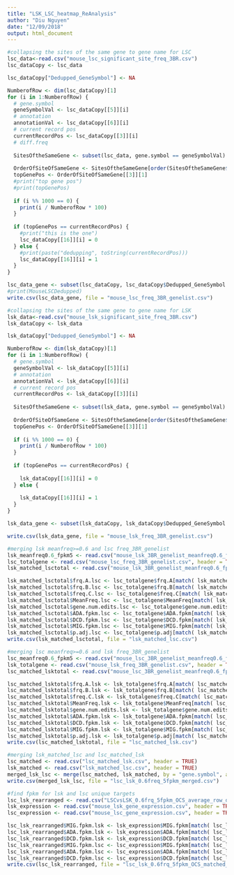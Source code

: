 ```yaml
---
title: "LSK_LSC_heatmap_ReAnalysis"
author: "Diu Nguyen"
date: "12/09/2018"
output: html_document
---
```



```r
#collapsing the sites of the same gene to gene name for LSC
lsc_data<-read.csv("mouse_lsc_significant_site_freq_3BR.csv")
lsc_dataCopy <- lsc_data

lsc_dataCopy["Dedupped_GeneSymbol"] <- NA

NumberofRow <- dim(lsc_dataCopy)[1]
for (i in 1:NumberofRow) {
  # gene.symbol  
  geneSymbolVal <- lsc_dataCopy[[5]][i]
  # annotation
  annotationVal <- lsc_dataCopy[[6]][i]
  # current record pos
  currentRecordPos <- lsc_dataCopy[[3]][i]
  # diff.freq
  
  SitesOftheSameGene <- subset(lsc_data, gene.symbol == geneSymbolVal)
  
  OrderOfSiteOfSameGene <- SitesOftheSameGene[order(SitesOftheSameGene$MeanFreq, decreasing = TRUE, na.last = TRUE),]
  topGenePos <- OrderOfSiteOfSameGene[[3]][1]
  #print("top gene pos")
  #print(topGenePos)
  
  if (i %% 1000 == 0) {
    print(i / NumberofRow * 100)
  }
  
  if (topGenePos == currentRecordPos) {
    #print("this is the one")
    lsc_dataCopy[[16]][i] = 0
  } else {
    #print(paste("dedupping", toString(currentRecordPos)))
    lsc_dataCopy[[16]][i] = 1
  }
}

lsc_data_gene <- subset(lsc_dataCopy, lsc_dataCopy$Dedupped_GeneSymbol < 1)
#print(MouseLSCDedupped)
write.csv(lsc_data_gene, file = "mouse_lsc_freq_3BR_genelist.csv")

```

```r
#collapsing the sites of the same gene to gene name for LSK
lsk_data<-read.csv("mouse_lsk_significant_site_freq_3BR.csv")
lsk_dataCopy <- lsk_data

lsk_dataCopy["Dedupped_GeneSymbol"] <- NA

NumberofRow <- dim(lsk_dataCopy)[1]
for (i in 1:NumberofRow) {
  # gene.symbol  
  geneSymbolVal <- lsk_dataCopy[[5]][i]
  # annotation
  annotationVal <- lsk_dataCopy[[6]][i]
  # current record pos
  currentRecordPos <- lsk_dataCopy[[3]][i]
 
  SitesOftheSameGene <- subset(lsk_data, gene.symbol == geneSymbolVal)
  
  OrderOfSiteOfSameGene <- SitesOftheSameGene[order(SitesOftheSameGene$MeanFreq, decreasing = TRUE, na.last = TRUE),]
  topGenePos <- OrderOfSiteOfSameGene[[3]][1]
 
  if (i %% 1000 == 0) {
    print(i / NumberofRow * 100)
  }
  
  if (topGenePos == currentRecordPos) {
   
    lsk_dataCopy[[16]][i] = 0
  } else {
    
    lsk_dataCopy[[16]][i] = 1
  }
}

lsk_data_gene <- subset(lsk_dataCopy, lsk_dataCopy$Dedupped_GeneSymbol < 1)

write.csv(lsk_data_gene, file = "mouse_lsk_freq_3BR_genelist.csv")

```

```r
#merging lsk meanfreq>=0.6 and lsc freq_3BR_genelist
lsk_meanfreq0.6_fpkm5 <- read.csv("mouse_lsk_3BR_genelist_meanfreq0.6_fpkm5.csv", header = TRUE)
lsc_totalgene <- read.csv("mouse_lsc_freq_3BR_genelist.csv", header = TRUE)
lsk_matched_lsctotal <- read.csv("mouse_lsk_3BR_genelist_meanfreq0.6_fpkm5_matchedlsc.csv", header = TRUE)

lsk_matched_lsctotal$frq.A.lsc <- lsc_totalgene$frq.A[match( lsk_matched_lsctotal$gene.symbol, lsc_totalgene$gene.symbol)]
lsk_matched_lsctotal$frq.B.lsc <- lsc_totalgene$frq.B[match( lsk_matched_lsctotal$gene.symbol, lsc_totalgene$gene.symbol)]
lsk_matched_lsctotal$freq.C.lsc <- lsc_totalgene$freq.C[match( lsk_matched_lsctotal$gene.symbol, lsc_totalgene$gene.symbol)]
lsk_matched_lsctotal$MeanFreq.lsc <- lsc_totalgene$MeanFreq[match( lsk_matched_lsctotal$gene.symbol, lsc_totalgene$gene.symbol)]
lsk_matched_lsctotal$gene.num.edits.lsc <- lsc_totalgene$gene.num.edits[match( lsk_matched_lsctotal$gene.symbol, lsc_totalgene$gene.symbol)]
lsk_matched_lsctotal$ADA.fpkm.lsc <- lsc_totalgene$ADA.fpkm[match( lsk_matched_lsctotal$gene.symbol, lsc_totalgene$gene.symbol)]
lsk_matched_lsctotal$DCD.fpkm.lsc <- lsc_totalgene$DCD.fpkm[match( lsk_matched_lsctotal$gene.symbol, lsc_totalgene$gene.symbol)]
lsk_matched_lsctotal$MIG.fpkm.lsc <- lsc_totalgene$MIG.fpkm[match( lsk_matched_lsctotal$gene.symbol, lsc_totalgene$gene.symbol)]
lsk_matched_lsctotal$p.adj.lsc <- lsc_totalgene$p.adj[match( lsk_matched_lsctotal$gene.symbol, lsc_totalgene$gene.symbol)]
write.csv(lsk_matched_lsctotal, file = "lsk_matched_lsc.csv")
```

```r
#merging lsc meanfreq>=0.6 and lsk freq_3BR_genelist
lsc_meanfreq0.6_fpkm5 <- read.csv("mouse_lsc_3BR_genelist_meanfreq0.6_fpkm5.csv", header = TRUE)
lsk_totalgene <- read.csv("mouse_lsk_freq_3BR_genelist.csv", header = TRUE)
lsc_matched_lsktotal <- read.csv("mouse_lsc_3BR_genelist_meanfreq0.6_fpkm5_matchedlsk.csv", header = TRUE)

lsc_matched_lsktotal$frq.A.lsk <- lsk_totalgene$frq.A[match( lsc_matched_lsktotal$gene.symbol, lsk_totalgene$gene.symbol)]
lsc_matched_lsktotal$frq.B.lsk <- lsk_totalgene$frq.B[match( lsc_matched_lsktotal$gene.symbol, lsk_totalgene$gene.symbol)]
lsc_matched_lsktotal$freq.C.lsk <- lsk_totalgene$freq.C[match( lsc_matched_lsktotal$gene.symbol, lsk_totalgene$gene.symbol)]
lsc_matched_lsktotal$MeanFreq.lsk <- lsk_totalgene$MeanFreq[match( lsc_matched_lsktotal$gene.symbol, lsk_totalgene$gene.symbol)]
lsc_matched_lsktotal$gene.num.edits.lsk <- lsk_totalgene$gene.num.edits[match( lsc_matched_lsktotal$gene.symbol, lsk_totalgene$gene.symbol)]
lsc_matched_lsktotal$ADA.fpkm.lsk <- lsk_totalgene$ADA.fpkm[match( lsc_matched_lsktotal$gene.symbol, lsk_totalgene$gene.symbol)]
lsc_matched_lsktotal$DCD.fpkm.lsk <- lsk_totalgene$DCD.fpkm[match( lsc_matched_lsktotal$gene.symbol, lsk_totalgene$gene.symbol)]
lsc_matched_lsktotal$MIG.fpkm.lsk <- lsk_totalgene$MIG.fpkm[match( lsc_matched_lsktotal$gene.symbol, lsk_totalgene$gene.symbol)]
lsc_matched_lsktotal$p.adj.lsk <- lsk_totalgene$p.adj[match( lsc_matched_lsktotal$gene.symbol, lsk_totalgene$gene.symbol)]
write.csv(lsc_matched_lsktotal, file = "lsc_matched_lsk.csv")
```

```r
#merging lsk_matched_lsc and lsc_matched_lsk
lsc_matched <- read.csv("lsc_matched_lsk.csv", header = TRUE)
lsk_matched <- read.csv("lsk_matched_lsc.csv", header = TRUE)
merged_lsk_lsc <- merge(lsc_matched, lsk_matched, by = "gene.symbol", all = TRUE)
write.csv(merged_lsk_lsc, file = "lsc_lsk_0.6freq_5fpkm_merged.csv")
````

```r
#find fpkm for lsk and lsc unique targets
lsc_lsk_rearranged <- read.csv("LSCvsLSK_0.6frq_5fpkm_OCS_average_row_dataset.csv", header = TRUE)
lsk_expression <- read.csv("mouse_lsk_gene_expression.csv", header = TRUE)
lsc_expression <- read.csv("mouse_lsc_gene_expression.csv", header = TRUE)

lsc_lsk_rearranged$MIG.fpkm.lsk <- lsk_expression$MIG.fpkm[match( lsc_lsk_rearranged$gene.symbol, lsk_expression$gene.symbol)]
lsc_lsk_rearranged$ADA.fpkm.lsk <- lsk_expression$ADA.fpkm[match( lsc_lsk_rearranged$gene.symbol, lsk_expression$gene.symbol)]
lsc_lsk_rearranged$DCD.fpkm.lsk <- lsk_expression$DCD.fpkm[match( lsc_lsk_rearranged$gene.symbol, lsk_expression$gene.symbol)]
lsc_lsk_rearranged$MIG.fpkm.lsc <- lsc_expression$MIG.fpkm[match( lsc_lsk_rearranged$gene.symbol, lsc_expression$gene.symbol)]
lsc_lsk_rearranged$ADA.fpkm.lsc <- lsc_expression$ADA.fpkm[match( lsc_lsk_rearranged$gene.symbol, lsc_expression$gene.symbol)]
lsc_lsk_rearranged$DCD.fpkm.lsc <- lsc_expression$DCD.fpkm[match( lsc_lsk_rearranged$gene.symbol, lsc_expression$gene.symbol)]
write.csv(lsc_lsk_rearranged, file = "lsc_lsk_0.6frq_5fpkm_OCS_matched_fpkm.csv")

```

















